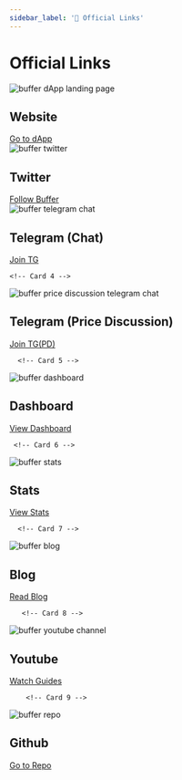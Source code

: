 ```yaml
---
sidebar_label: '🔗 Official Links'
---
```


# Official Links
<div className="card-container">
  <!-- Card 1 -->
  <div className="card">
    <img src="/img/general/website.png" alt="buffer dApp landing page"/>
    <div className="card-content">
      <h2 className="card-title">Website</h2>
      <a href="https://buffer.finance/" className="card-button" target="_blank" rel="noopener noreferrer">Go to dApp</a>
    </div>
  </div>

   <!-- Card 2 -->
  <div className="card">
    <img src="/img/general/twitter.png" alt="buffer twitter"/>
    <div className="card-content">
      <h2 className="card-title">Twitter</h2>
      <a href="https://twitter.com/Buffer_Finance" className="card-button" target="_blank" rel="noopener noreferrer">Follow Buffer</a>
    </div>
  </div>

   <!-- Card 3 -->
  <div className="card">
    <img src="/img/general/tg-chat.png" alt="buffer telegram chat"/>
    <div className="card-content">
      <h2 className="card-title">Telegram (Chat)</h2>
      <a href="https://t.me/bufferfinance" className="card-button" target="_blank" rel="noopener noreferrer">Join TG</a>
    </div>
  </div>

    <!-- Card 4 -->
  <div className="card">
    <img src="/img/general/tg-pd.png" alt="buffer price discussion telegram chat"/>
    <div className="card-content">
      <h2 className="card-title">Telegram (Price Discussion)</h2>
      <a href="https://t.me/buffer_PD" className="card-button" target="_blank" rel="noopener noreferrer">Join TG(PD)</a>
    </div>
  </div>

      <!-- Card 5 -->
  <div className="card">
    <img src="/img/general/dashboard.png" alt="buffer dashboard"/>
    <div className="card-content">
      <h2 className="card-title">Dashboard</h2>
      <a href="https://app.buffer.finance/#/dashboard" className="card-button" target="_blank" rel="noopener noreferrer">View Dashboard</a>
    </div>
  </div>

     <!-- Card 6 -->
  <div className="card">
    <img src="/img/general/stats.png" alt="buffer stats"/>
    <div className="card-content">
      <h2 className="card-title">Stats</h2>
      <a href="https://stats.buffer.finance/" className="card-button" target="_blank" rel="noopener noreferrer">View Stats</a>
    </div>
  </div>

      <!-- Card 7 -->
  <div className="card">
    <img src="/img/general/blog.png" alt="buffer blog"/>
    <div className="card-content">
      <h2 className="card-title">Blog</h2>
      <a href="https://mirror.xyz/0xc730FbdFEb3e9dF76008A19962963cA4A2bd8de2" className="card-button" target="_blank" rel="noopener noreferrer">Read Blog</a>
    </div>
  </div>

       <!-- Card 8 -->
  <div className="card">
    <img src="/img/general/yt.png" alt="buffer youtube channel"/>
    <div className="card-content">
      <h2 className="card-title">Youtube</h2>
      <a href="https://www.youtube.com/@BufferFinance" className="card-button" target="_blank" rel="noopener noreferrer">Watch Guides</a>
    </div>
  </div>
  
        <!-- Card 9 -->
  <div className="card">
    <img src="/img/general/github.png" alt="buffer repo"/>
    <div className="card-content">
      <h2 className="card-title">Github</h2>
      <a href="https://github.com/Buffer-Finance" className="card-button" target="_blank" rel="noopener noreferrer">Go to Repo</a>
    </div>
  </div>



  </div>